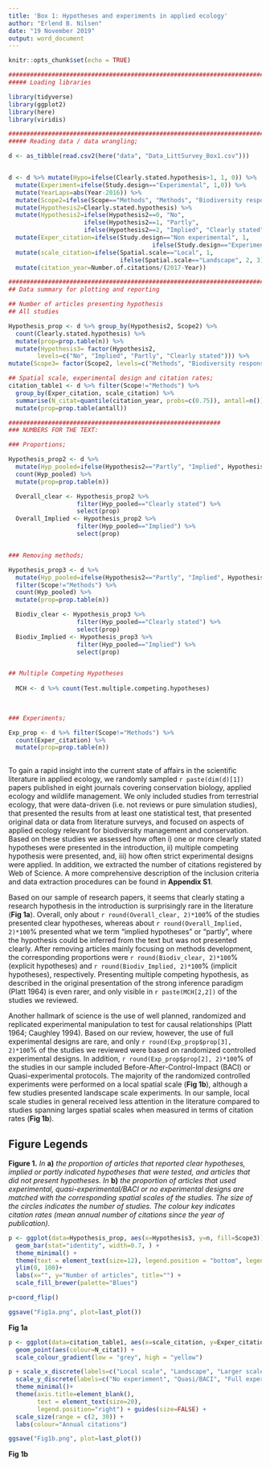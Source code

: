 ```yaml
---
title: 'Box 1: Hypotheses and experiments in applied ecology'
author: "Erlend B. Nilsen"
date: "19 November 2019"
output: word_document
---
```


```r
knitr::opts_chunk$set(echo = TRUE)
```



```r

####################################################################################
##### Loading libraries

library(tidyverse)
library(ggplot2)
library(here)
library(viridis)

#####################################################################################
##### Reading data / data wrangling; 

d <- as_tibble(read.csv2(here("data", "Data_LittSurvey_Box1.csv")))


d <- d %>% mutate(Hypo=ifelse(Clearly.stated.hypothesis>1, 1, 0)) %>%
  mutate(Experiment=ifelse(Study.design=="Experimental", 1,0)) %>%
  mutate(YearLaps=abs(Year-2016)) %>%
  mutate(Scope2=ifelse(Scope=="Methods", "Methods", "Biodiversity response")) %>%
  mutate(Hypothesis2=Clearly.stated.hypothesis) %>% 
  mutate(Hypothesis2=ifelse(Hypothesis2==0, "No", 
                     ifelse(Hypothesis2==1, "Partly", 
                     ifelse(Hypothesis2==2, "Implied", "Clearly stated")))) %>% 
  mutate(Exper_citation=ifelse(Study.design=="Non experimental", 1, 
                                        ifelse(Study.design=="Experimental", 3, 2))) %>%
  mutate(scale_citation=ifelse(Spatial.scale=="Local", 1, 
                               ifelse(Spatial.scale=="Landscape", 2, 3))) %>%
  mutate(citation_year=Number.of.citations/(2017-Year))

######################################################################################
## Data summary for plotting and reporting

## Number of articles presenting hypothesis
## All studies

Hypothesis_prop <- d %>% group_by(Hypothesis2, Scope2) %>%
  count(Clearly.stated.hypothesis) %>%
  mutate(prop=prop.table(n)) %>%
  mutate(Hypothesis3= factor(Hypothesis2, 
        levels=c("No", "Implied", "Partly", "Clearly stated"))) %>%
mutate(Scope3= factor(Scope2, levels=c("Methods", "Biodiversity response")))

## Spatial scale, experimental design and citation rates; 
citation_table1 <- d %>% filter(Scope!="Methods") %>%
  group_by(Exper_citation, scale_citation) %>% 
  summarise(N_citat=quantile(citation_year, probs=c(0.75)), antall=n()) %>%
  mutate(prop=prop.table(antall))

###########################################################
### NUMBERS FOR THE TEXT: 

### Proportions; 

Hypothesis_prop2 <- d %>%
  mutate(Hyp_pooled=ifelse(Hypothesis2=="Partly", "Implied", Hypothesis2)) %>%
  count(Hyp_pooled) %>%
  mutate(prop=prop.table(n))

  Overall_clear <- Hypothesis_prop2 %>%
                   filter(Hyp_pooled=="Clearly stated") %>%
                   select(prop)
  Overall_Implied <- Hypothesis_prop2 %>%
                   filter(Hyp_pooled=="Implied") %>%
                   select(prop)


### Removing methods; 

Hypothesis_prop3 <- d %>%
  mutate(Hyp_pooled=ifelse(Hypothesis2=="Partly", "Implied", Hypothesis2)) %>%
  filter(Scope!="Methods") %>%
  count(Hyp_pooled) %>%
  mutate(prop=prop.table(n))

  Biodiv_clear <- Hypothesis_prop3 %>%
                   filter(Hyp_pooled=="Clearly stated") %>%
                   select(prop)
  Biodiv_Implied <- Hypothesis_prop3 %>%
                   filter(Hyp_pooled=="Implied") %>%
                   select(prop)


## Multiple Competing Hypotheses
  
  MCH <- d %>% count(Test.multiple.competing.hypotheses) 
           
  

### Experiments; 

Exp_prop <- d %>% filter(Scope!="Methods") %>%
  count(Exper_citation) %>%
  mutate(prop=prop.table(n))
  

```

To gain a rapid insight into the current state of affairs in the scientific literature in applied ecology, we randomly sampled `r paste(dim(d)[1])` papers published in eight journals covering conservation biology, applied ecology and wildlife management. We only included studies from terrestrial ecology, that were data-driven (i.e. not reviews or pure simulation studies), that presented the results from at least one statistical test, that presented original data or data from literature surveys, and focused on aspects of applied ecology relevant for biodiversity management and conservation. Based on these studies we assessed how often i) one or more clearly stated hypotheses were presented in the introduction, ii) multiple competing hypothesis were presented, and, iii) how often strict experimental designs were applied. In addition, we extracted the number of citations registered by Web of Science. A more comprehensive description of the inclusion criteria and data extraction procedures can be found in **Appendix S1**.

Based on our sample of research papers, it seems that clearly stating a research hypothesis in the introduction is surprisingly rare in the literature (**Fig 1a**). Overall, only about `r round(Overall_clear, 2)*100`% of the studies presented clear hypotheses, whereas about `r round(Overall_Implied, 2)*100`% presented what we term “implied hypotheses” or “partly”, where the hypothesis could be inferred from the text but was not presented clearly. After removing articles mainly focusing on methods development, the corresponding proportions were `r round(Biodiv_clear, 2)*100`% (explicit hypotheses) and `r round(Biodiv_Implied, 2)*100`% (implicit hypotheses), respectively. Presenting multiple competing hypothesis, as described in the original presentation of the strong inference paradigm (Platt 1964) is even rarer, and only visible in `r paste(MCH[2,2])` of the studies we reviewed.

Another hallmark of science is the use of well planned, randomized and replicated experimental manipulation to test for causal relationships (Platt 1964; Caughley 1994). Based on our review, however, the use of full experimental designs are rare, and only `r round(Exp_prop$prop[3], 2)*100`% of the studies we reviewed were based on randomized controlled experimental designs. In addition, `r round(Exp_prop$prop[2], 2)*100`% of the studies in our sample included Before-After-Control-Impact (BACI) or Quasi-experimental protocols. The majority of the randomized controlled experiments were performed on a local spatial scale (**Fig 1b**), although a few studies presented landscape scale experiments. In our sample, local scale studies in general received less attention in the literature compared to studies spanning larges spatial scales when measured in terms of citation rates (**Fig 1b**).

## Figure Legends

**Figure 1.** *In* **a)** *the proportion of articles that reported clear hypotheses, implied or partly indicated hypotheses that were tested, and articles that did not present hypotheses. In* **b)** *the proportion of articles that used experimental, quasi-experimental/BACI or no experimental designs are matched with the corresponding spatial scales of the studies. The size of the circles indicates the number of studies. The colour key indicates citation rates (mean annual number of citations since the year of publication).*   


 

```r

p <- ggplot(data=Hypothesis_prop, aes(x=Hypothesis3, y=n, fill=Scope3)) +
  geom_bar(stat="identity", width=0.7, ) +
  theme_minimal() + 
  theme(text = element_text(size=12), legend.position = "bottom", legend.title = element_blank()) +
  ylim(0, 100)+
  labs(x="", y="Number of articles", title="") + 
  scale_fill_brewer(palette="Blues")

p+coord_flip()

ggsave("Fig1a.png", plot=last_plot())


```
 
**Fig 1a**



```r

p <- ggplot(data=citation_table1, aes(x=scale_citation, y=Exper_citation, size=antall)) +
  geom_point(aes(colour=N_citat)) +
  scale_colour_gradient(low = "grey", high = "yellow")  

p + scale_x_discrete(labels=c("Local scale", "Landscape", "Larger scale"), limits=c(1,2,3)) +
  scale_y_discrete(labels=c("No experiement", "Quasi/BACI", "Full experiment"), limits=c(1,2,3)) +
  theme_minimal()+
  theme(axis.title=element_blank(),
        text = element_text(size=20),
        legend.position="right") + guides(size=FALSE) + 
  scale_size(range = c(2, 30)) +
  labs(colour="Annual citations")

ggsave("Fig1b.png", plot=last_plot())

```

**Fig 1b**











 
 
 